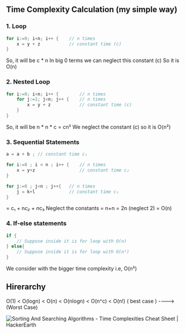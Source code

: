 ## Time Complexity Calculation (my simple way)

### 1. Loop
```go
for i:=0; i<n; i++ {    // n times
    x = y + z           // constant time (c)
}
```
So, it will be c * n 
In big 0 terms we can neglect this constant (c) 
So it is O(n)

### 2. Nested Loop 
```go
for i:=0; i<n; i++ {        // n times
    for j:=1; j<n; j++ {    // n times
        x = y + z           // constant time (c)
    }
}
```
So, it will be n * n * c = cn²
We neglect the constant (c)
so it is O(n²)

### 3. Sequential Statements
```go
a = a + b ; // constant time c₁

for i:=0 ; i < n ; i++ {    // n times
    x = y+z                 // constant time c₂
}

for j:=0 ; j<n ; j++{   // n times
    j = k+l             // constant time c₃
}
```
= c₁ + n*c₂ + n*c₃
Neglect the constants 
= n+n = 2n (neglect 2) = O(n)

### 4. If-else statements
```go 
if {
    // Suppose inside it is for loop with O(n)
} else{
    // Suppose inside it is for loop with O(n²)
}
```
We consider with the bigger time complexity i.e, O(n²)

## Hirerarchy 
O(1) < O(logn) < O(n) < O(nlogn) < O(n^c) < O(n!)
( best case ) ----> (Worst Case)


![Sorting And Searching Algorithms - Time Complexities Cheat Sheet | HackerEarth](https://he-s3.s3.amazonaws.com/media/uploads/c950295.png)

